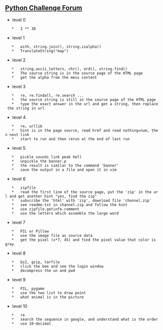 == [[http://www.pythonchallenge.com/|Python Challenge Forum]] ==
*   level 0
    *   2 ** 38
*   level 1
    *   with, string.join(), string.isalpha()
    *   TranslateString("map")
*   level 2
    *   string.ascii_letters, chr(), ord(), string.find()
    *   The source string is in the source page of the HTML page
    *   get the alpha from the mess content
*   level 3
    *   re, re.findall, re.search ...
    *   the source string is still in the source page of the HTML page
    *   type the exact answer in the url and get a string, then replace the string in url
*   level 4
    *   re, urllib
    *   hint is in the page source, read href and read nothing=num, then next link
    *   start to run and then rerun at the end of last run
*   level 5
    *   pickle sounds link peak hell   
    *   unpickle the banner.p
    *   the result is similar to the command 'banner'
    *   save the output in a file and open it in vim
*   level 6
    *   zipfile
    *   read the first line of the source page, put the 'zip' in the url and get another hint "yes, find the zip" 
    *   subscribe the 'html' with 'zip', download file 'channel.zip'
    *   see readme.txt in channel.zip and follow the hint
    *   use zipfile.getinfo.comment
    *   use the letters which assemble the large word
*   level 7
    *   PIL or Pillow
    *   use the image file as source data
    *   get the pixel (x*7, 45) and find the pixel value that color is gray
*   level 8
    *   bz2, gzip, tarfile
    *   click the bee and see the login window
    *   decompress the un and pwd
*   level 9
    *   PIL, pygame
    *   use the two list to draw point
    *   what animal is in the picture
*   level 10
    *   re
    *   search the sequence in google, and understand what is the order
    *   use 10-decimal
